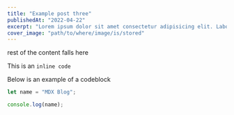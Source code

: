 ```yaml
---
title: "Example post three"
publishedAt: "2022-04-22"
excerpt: "Lorem ipsum dolor sit amet consectetur adipisicing elit. Labore aperiam numquam aliquid dolore error vitae earum? Eius et, nobis consequatur animi, doloremque voluptatibus veniam quibusdam magni, architecto debitis reiciendis alias?"
cover_image: "path/to/where/image/is/stored"
---
```


rest of the content falls here

This is an `inline code`

Below is an example of a codeblock

```js
let name = "MDX Blog";

console.log(name);
```
